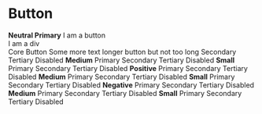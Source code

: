 
<Meta title="Components/Button" />

# Button

<gds-main>
  <gds-buttons>
    <gds-row>
      <strong>Neutral Primary</strong>
      <gds-button effect="ripple">
        <gds-icon name="plus" slot="lead"></gds-icon>I am a button
      </gds-button>
      <gds-button data-label="test" effect="ripple" id="inspect">
        <gds-icon name="plus" slot="lead"></gds-icon>
        <div slot="lead">I am a div</div>
        Core Button
        <gds-icon name="chevron" slot="trail"></gds-icon>
      </gds-button>
      <gds-button variant="primary" effect="ripple">
        <gds-icon name="x" slot="lead"></gds-icon>
        <gds-icon name="plus" slot="trail"></gds-icon>
        Some more text longer button but not too long
      </gds-button>
      <gds-button variant="secondary" trail="chevron" effect="ripple">
        Secondary
      </gds-button>
      <gds-button variant="tertiary" lead="x" effect="ripple">
        Tertiary
      </gds-button>
      <gds-button
        variant="primary"
        lead="plus"
        trail="plus"
        effect="ripple"
        disabled
      >
        Disabled
      </gds-button>
    </gds-row>
    <gds-row>
      <strong>Medium</strong>
      <gds-button
        variant="primary"
        lead="plus"
        trail="plus"
        effect="ripple"
        size="medium"
      >
        Primary
      </gds-button>
      <gds-button
        variant="secondary"
        lead="plus"
        trail="plus"
        effect="ripple"
        size="medium"
      >
        Secondary
      </gds-button>
      <gds-button
        variant="tertiary"
        lead="plus"
        trail="plus"
        effect="ripple"
        size="medium"
      >
        Tertiary
      </gds-button>
      <gds-button
        variant="primary"
        lead="plus"
        trail="plus"
        effect="ripple"
        size="medium"
        disabled
      >
        Disabled
      </gds-button>
    </gds-row>
    <gds-row>
      <strong>Small</strong>
      <gds-button
        variant="primary"
        lead="plus"
        trail="plus"
        effect="ripple"
        size="small"
      >
        Primary
      </gds-button>
      <gds-button
        variant="secondary"
        lead="plus"
        trail="plus"
        effect="ripple"
        size="small"
      >
        Secondary
      </gds-button>
      <gds-button
        variant="tertiary"
        lead="plus"
        trail="plus"
        effect="ripple"
        size="small"
      >
        Tertiary
      </gds-button>
      <gds-button
        variant="primary"
        lead="plus"
        trail="plus"
        effect="ripple"
        size="small"
        disabled
      >
        Disabled
      </gds-button>
    </gds-row>
  </gds-buttons>
  <gds-buttons>
    <gds-row>
      <strong>Positive</strong>
      <gds-button
        set="positive"
        variant="primary"
        lead="plus"
        trail="plus"
        effect="ripple"
      >
        Primary
      </gds-button>
      <gds-button
        set="positive"
        variant="secondary"
        lead="plus"
        trail="plus"
        effect="ripple"
      >
        Secondary
      </gds-button>
      <gds-button
        set="positive"
        variant="tertiary"
        lead="plus"
        trail="plus"
        effect="ripple"
      >
        Tertiary
      </gds-button>
      <gds-button
        set="positive"
        variant="primary"
        lead="plus"
        trail="plus"
        effect="ripple"
        disabled
      >
        Disabled
      </gds-button>
    </gds-row>
    <gds-row>
      <strong>Medium</strong>
      <gds-button
        set="positive"
        variant="primary"
        lead="plus"
        trail="plus"
        effect="ripple"
        size="medium"
      >
        Primary
      </gds-button>
      <gds-button
        set="positive"
        variant="secondary"
        lead="plus"
        trail="plus"
        effect="ripple"
        size="medium"
      >
        Secondary
      </gds-button>
      <gds-button
        set="positive"
        variant="tertiary"
        lead="plus"
        trail="plus"
        effect="ripple"
        size="medium"
      >
        Tertiary
      </gds-button>
      <gds-button
        set="positive"
        variant="primary"
        lead="plus"
        trail="plus"
        effect="ripple"
        size="medium"
        disabled
      >
        Disabled
      </gds-button>
    </gds-row>
    <gds-row>
      <strong>Small</strong>
      <gds-button
        set="positive"
        variant="primary"
        lead="plus"
        trail="plus"
        effect="ripple"
        size="small"
      >
        Primary
      </gds-button>
      <gds-button
        set="positive"
        variant="secondary"
        lead="plus"
        trail="plus"
        effect="ripple"
        size="small"
      >
        Secondary
      </gds-button>
      <gds-button
        set="positive"
        variant="tertiary"
        lead="plus"
        trail="plus"
        effect="ripple"
        size="small"
      >
        Tertiary
      </gds-button>
      <gds-button
        set="positive"
        variant="primary"
        lead="plus"
        trail="plus"
        effect="ripple"
        size="small"
        disabled
      >
        Disabled
      </gds-button>
    </gds-row>
  </gds-buttons>
  <gds-buttons>
    <gds-row>
      <strong>Negative</strong>
      <gds-button
        set="negative"
        variant="primary"
        lead="plus"
        trail="plus"
        effect="ripple"
      >
        Primary
      </gds-button>
      <gds-button
        set="negative"
        variant="secondary"
        lead="plus"
        trail="plus"
        effect="ripple"
      >
        Secondary
      </gds-button>
      <gds-button
        set="negative"
        variant="tertiary"
        lead="plus"
        trail="plus"
        effect="ripple"
      >
        Tertiary
      </gds-button>
      <gds-button
        set="negative"
        variant="primary"
        lead="plus"
        trail="plus"
        effect="ripple"
        disabled
      >
        Disabled
      </gds-button>
    </gds-row>
    <gds-row>
      <strong>Medium</strong>
      <gds-button
        set="negative"
        variant="primary"
        lead="plus"
        trail="plus"
        effect="ripple"
        size="medium"
      >
        Primary
      </gds-button>
      <gds-button
        set="negative"
        variant="secondary"
        lead="plus"
        trail="plus"
        effect="ripple"
        size="medium"
      >
        Secondary
      </gds-button>
      <gds-button
        set="negative"
        variant="tertiary"
        lead="plus"
        trail="plus"
        effect="ripple"
        size="medium"
      >
        Tertiary
      </gds-button>
      <gds-button
        set="negative"
        variant="primary"
        lead="plus"
        trail="plus"
        effect="ripple"
        size="medium"
        disabled
      >
        Disabled
      </gds-button>
    </gds-row>
    <gds-row>
      <strong>Small</strong>
      <gds-button
        set="negative"
        variant="primary"
        lead="plus"
        trail="plus"
        effect="ripple"
        size="small"
      >
        Primary
      </gds-button>
      <gds-button
        set="negative"
        variant="secondary"
        lead="plus"
        trail="plus"
        effect="ripple"
        size="small"
      >
        Secondary
      </gds-button>
      <gds-button
        set="negative"
        variant="tertiary"
        lead="plus"
        trail="plus"
        effect="ripple"
        size="small"
      >
        Tertiary
      </gds-button>
      <gds-button
        set="negative"
        variant="primary"
        lead="plus"
        trail="plus"
        effect="ripple"
        size="small"
        disabled
      >
        Disabled
      </gds-button>
    </gds-row>
  </gds-buttons>
</gds-main>
